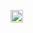 [[File:Symbol sorry vote.png|20px|alt=|link=]] '''{{{1|抱歉}}}'''<noinclude>
{{Documentation}}
</noinclude>